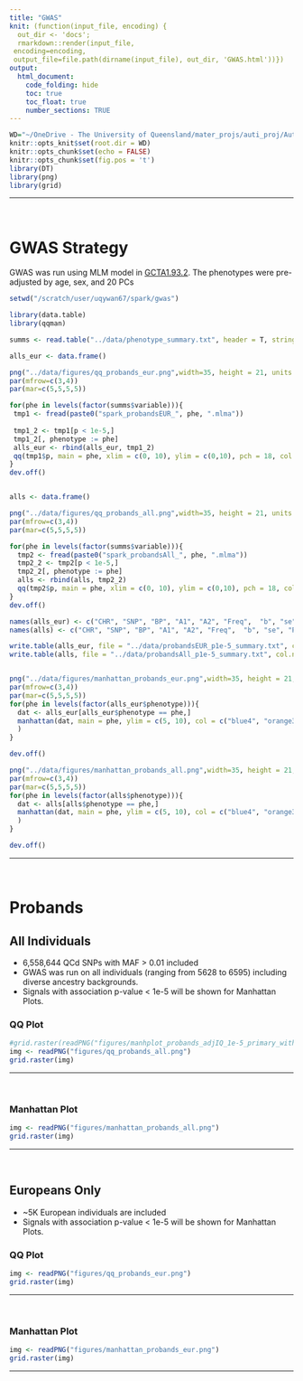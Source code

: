 ```yaml
---
title: "GWAS"
knit: (function(input_file, encoding) {
  out_dir <- 'docs';
  rmarkdown::render(input_file,
 encoding=encoding,
 output_file=file.path(dirname(input_file), out_dir, 'GWAS.html'))})
output: 
  html_document:
    code_folding: hide
    toc: true
    toc_float: true
    number_sections: TRUE
---
```

  
```r
WD="~/OneDrive - The University of Queensland/mater_projs/auti_proj/AutismSpeaks_SPARK/"
knitr::opts_knit$set(root.dir = WD)
knitr::opts_chunk$set(echo = FALSE)
knitr::opts_chunk$set(fig.pos = 't')
library(DT)
library(png)
library(grid)
```

***
  
  <br>
  
# GWAS Strategy
GWAS was run using MLM model in [GCTA1.93.2](https://cnsgenomics.com/software/gcta/). The phenotypes were pre-adjusted by age, sex, and 20 PCs


```r
setwd("/scratch/user/uqywan67/spark/gwas")

library(data.table)
library(qqman)

summs <- read.table("../data/phenotype_summary.txt", header = T, stringsAsFactors = F)

alls_eur <- data.frame()

png("../data/figures/qq_probands_eur.png",width=35, height = 21, units = "in", res = 300)
par(mfrow=c(3,4))
par(mar=c(5,5,5,5))

for(phe in levels(factor(summs$variable))){
 tmp1 <- fread(paste0("spark_probandsEUR_", phe, ".mlma"))
 
 tmp1_2 <- tmp1[p < 1e-5,] 
 tmp1_2[, phenotype := phe]
 alls_eur <- rbind(alls_eur, tmp1_2)
 qq(tmp1$p, main = phe, xlim = c(0, 10), ylim = c(0,10), pch = 18, col = "blue4", cex.main = 3, cex.lab =2, cex.axis = 2, las = 1)
}
dev.off()


alls <- data.frame()

png("../data/figures/qq_probands_all.png",width=35, height = 21, units = "in", res = 300)
par(mfrow=c(3,4))
par(mar=c(5,5,5,5))

for(phe in levels(factor(summs$variable))){
  tmp2 <- fread(paste0("spark_probandsAll_", phe, ".mlma")) 
  tmp2_2 <- tmp2[p < 1e-5,] 
  tmp2_2[, phenotype := phe]
  alls <- rbind(alls, tmp2_2)
  qq(tmp2$p, main = phe, xlim = c(0, 10), ylim = c(0,10), pch = 18, col = "blue4", cex.main = 3, cex.lab =2, cex.axis = 2, las = 1)
}
dev.off()

names(alls_eur) <- c("CHR", "SNP", "BP", "A1", "A2", "Freq",  "b", "se", "P", "phenotype")
names(alls) <- c("CHR", "SNP", "BP", "A1", "A2", "Freq",  "b", "se", "P", "phenotype")

write.table(alls_eur, file = "../data/probandsEUR_p1e-5_summary.txt", col.names = T, row.names = F, quote = F, sep = "\t")
write.table(alls, file = "../data/probandsAll_p1e-5_summary.txt", col.names = T, row.names = F, quote = F, sep = "\t")


png("../data/figures/manhattan_probands_eur.png",width=35, height = 21, units = "in", res = 300)
par(mfrow=c(3,4))
par(mar=c(5,5,5,5))
for(phe in levels(factor(alls_eur$phenotype))){
  dat <- alls_eur[alls_eur$phenotype == phe,]
  manhattan(dat, main = phe, ylim = c(5, 10), col = c("blue4", "orange3"), suggestiveline = F, genomewideline = -log10(5e-08), cex = 3, annotatePval = 5e-8, annotateTop = F,  cex.main = 3, cex.lab =2, cex.axis = 2
  )
}

dev.off()

png("../data/figures/manhattan_probands_all.png",width=35, height = 21, units = "in", res = 300)
par(mfrow=c(3,4))
par(mar=c(5,5,5,5))
for(phe in levels(factor(alls$phenotype))){
  dat <- alls[alls$phenotype == phe,]
  manhattan(dat, main = phe, ylim = c(5, 10), col = c("blue4", "orange3"), suggestiveline = F, genomewideline = -log10(5e-08), cex = 3, annotatePval = 5e-8, annotateTop = F,  cex.main = 3, cex.lab =2, cex.axis = 2
  )
}

dev.off()

```


***
  
<br> 
  
# Probands  
## All Individuals  {.tabset .tabset-fade .tabset-pills}
- 6,558,644 QCd SNPs with MAF > 0.01 included
- GWAS was run on all individuals (ranging from 5628 to 6595) including diverse ancestry backgrounds.
- Signals with association p-value < 1e-5 will be shown for Manhattan Plots.

### QQ Plot 

```r
#grid.raster(readPNG("figures/manhplot_probands_adjIQ_1e-5_primary_withPCs.png")
img <- readPNG("figures/qq_probands_all.png")
grid.raster(img)
```

***

<br>


### Manhattan Plot 
```r
img <- readPNG("figures/manhattan_probands_all.png")
grid.raster(img)
```


***
  
<br>


## Europeans Only  {.tabset .tabset-fade .tabset-pills}
- ~5K European individuals are included
- Signals with association p-value < 1e-5 will be shown for Manhattan Plots.

### QQ Plot 

```r
img <- readPNG("figures/qq_probands_eur.png")
grid.raster(img)
```

***

<br>


### Manhattan Plot 
```r
img <- readPNG("figures/manhattan_probands_eur.png")
grid.raster(img)
```

***
  
<br>



